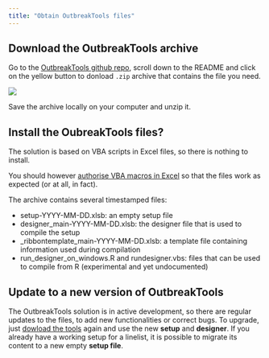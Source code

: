 ```yaml
---
title: "Obtain OutbreakTools files"
---
```


## Download the OutbreakTools archive  {#download}

Go to the [OutbreakTools github repo](https://github.com/epicentre-msf/outbreak-tools), scroll down to the README and click on the yellow button to donload `.zip` archive that contains the file you need.

![](images/img-001-download.png)

Save the archive locally on your computer and unzip it.

## Install the OubreakTools files?

The solution is based on VBA scripts in Excel files, so there is nothing to install.

You should however [authorise VBA macros in Excel](https://support.microsoft.com/en-us/office/enable-or-disable-macros-in-microsoft-365-files-12b036fd-d140-4e74-b45e-16fed1a7e5c6) so that the files work as expected (or at all, in fact).

The archive contains several timestamped files:

-   setup-YYYY-MM-DD.xlsb: an empty setup file
-   designer_main-YYYY-MM-DD.xlsb: the designer file that is used to compile the setup
-   \_ribbontemplate_main-YYYY-MM-DD.xlsb: a template file containing information used during compilation
-   run_designer_on_windows.R and rundesigner.vbs: files that can be used to compile from R (experimental and yet undocumented)

## Update to a new version of OutbreakTools

The OutbreakTools solution is in active development, so there are regular updates to the files, to add new functionalities or correct bugs. To upgrade, just [dowload the tools](https://github.com/epicentre-msf/outbreak-tools) again and use the new **setup** and **designer**. If you already have a working setup for a linelist, it is possible to migrate its content to a new empty **setup file**.
